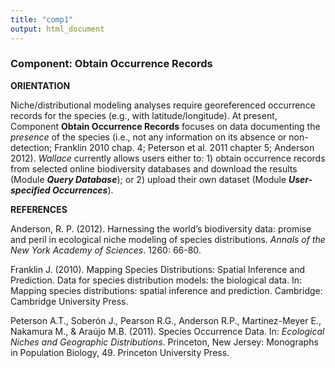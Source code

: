 ---
title: "comp1"
output: html_document
---

### **Component: Obtain Occurrence Records**

**ORIENTATION**

Niche/distributional modeling analyses require georeferenced occurrence records for the species (e.g., with latitude/longitude). At present, Component **Obtain Occurrence Records** focuses on data documenting the *presence* of the species (i.e., not any information on its absence or non-detection; Franklin 2010 chap. 4; Peterson et al. 2011 chapter 5; Anderson 2012). *Wallace* currently allows users either to: 1) obtain occurrence records from selected online biodiversity databases and download the results (Module ***Query Database***); or 2) upload their own dataset (Module ***User-specified Occurrences***). 

**REFERENCES**

Anderson, R. P. (2012). Harnessing the world's biodiversity data: promise and peril in ecological niche modeling of species distributions. *Annals of the New York Academy of Sciences*. 1260: 66-80.

Franklin J. (2010). Mapping Species Distributions: Spatial Inference and Prediction. Data for species distribution models: the biological data. In: Mapping species distributions: spatial inference and prediction. Cambridge: Cambridge University Press.

Peterson A.T., Soberón J., Pearson R.G., Anderson R.P., Martinez-Meyer E., Nakamura M., & Araújo M.B. (2011). Species Occurrence Data. In: *Ecological Niches and Geographic Distributions*. Princeton, New Jersey: Monographs in Population Biology, 49. Princeton University Press.
